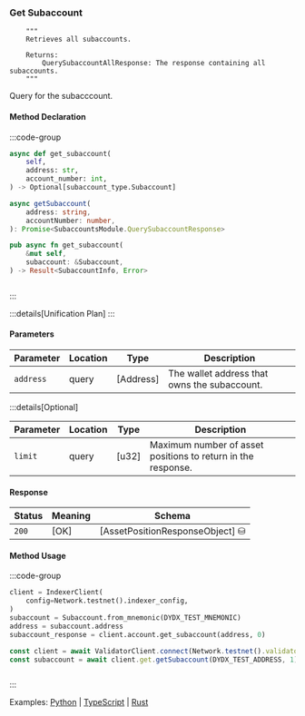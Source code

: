 ### Get Subaccount

        """
        Retrieves all subaccounts.

        Returns:
            QuerySubaccountAllResponse: The response containing all subaccounts.
        """

Query for the subacccount.

#### Method Declaration

:::code-group

```python [Python]
async def get_subaccount(
    self,
    address: str,
    account_number: int,
) -> Optional[subaccount_type.Subaccount]
```

```typescript [TypeScript]
async getSubaccount(
    address: string,
    accountNumber: number,
): Promise<SubaccountsModule.QuerySubaccountResponse>
```

```rust [Rust]
pub async fn get_subaccount(
    &mut self,
    subaccount: &Subaccount,
) -> Result<SubaccountInfo, Error>
```

```url [API]
```

:::

:::details[Unification Plan]
:::

#### Parameters

| Parameter           | Location | Type               | Description                                                           |
| ------------------- | -------- | ------------------ | --------------------------------------------------------------------- |
| `address`           | query    | [Address]          | The wallet address that owns the subaccount.                          |

:::details[Optional]

| Parameter                     | Location | Type                      | Description                                                  |
| ----------------------------- | -------- | ------------------------- | ------------------------------------------------------------ |
| `limit`                       | query    | [u32]                     | Maximum number of asset positions to return in the response. |

#### Response

| Status | Meaning     | Schema                          |
| ------ | ----------- | ------------------------------- |
| `200`  | [OK]        | [AssetPositionResponseObject] ⛁ |

#### Method Usage

:::code-group

```python [Python]
client = IndexerClient(
    config=Network.testnet().indexer_config,
)
subaccount = Subaccount.from_mnemonic(DYDX_TEST_MNEMONIC)
address = subaccount.address
subaccount_response = client.account.get_subaccount(address, 0)
```

```typescript [TypeScript]
const client = await ValidatorClient.connect(Network.testnet().validatorConfig);
const subaccount = await client.get.getSubaccount(DYDX_TEST_ADDRESS, 1);
```

```rust [Rust]
```

:::

Examples: [Python] | [TypeScript] | [Rust]

[Python]: https://github.com/dydxprotocol/v4-clients/blob/3e8c7e1b960291b7ef273962d374d9934a5c4d33/v4-client-py-v2/examples/validator_get_example.py#L68
[TypeScript]: https://github.com/dydxprotocol/v4-clients/blob/3e8c7e1b960291b7ef273962d374d9934a5c4d33/v4-client-js/examples/validator_get_example.ts#L33
[Rust]: https://github.com/dydxprotocol/v4-clients/blob/3e8c7e1b960291b7ef273962d374d9934a5c4d33/v4-client-rs/client/examples/validator_get.rs#L65
